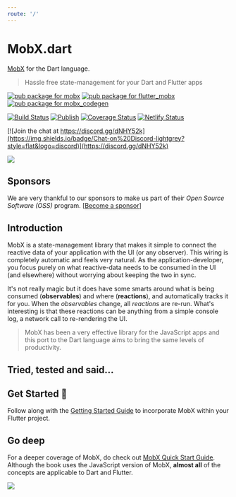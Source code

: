 ```yaml
---
route: '/'
---
```



# MobX.dart

[MobX](https://github.com/mobxjs/mobx) for the Dart language.

> Hassle free state-management for your Dart and Flutter apps

[![pub package for mobx](https://img.shields.io/pub/v/mobx.svg?label=mobx&color=blue)](https://pub.dartlang.org/packages/mobx)
[![pub package for flutter_mobx](https://img.shields.io/pub/v/flutter_mobx.svg?label=flutter_mobx&color=blue)](https://pub.dartlang.org/packages/flutter_mobx)
[![pub package for mobx_codegen](https://img.shields.io/pub/v/mobx_codegen.svg?label=mobx_codegen&color=blue)](https://pub.dartlang.org/packages/mobx_codegen)

[![Build Status](https://github.com/mobxjs/mobx.dart/workflows/Build/badge.svg)](https://github.com/mobxjs/mobx.dart/actions)
[![Publish](https://github.com/mobxjs/mobx.dart/workflows/Publish/badge.svg)](https://github.com/mobxjs/mobx.dart/actions)
[![Coverage Status](https://img.shields.io/codecov/c/github/mobxjs/mobx.dart/master.svg)](https://codecov.io/gh/mobxjs/mobx.dart)
[![Netlify Status](https://api.netlify.com/api/v1/badges/05330d31-0411-4aac-a278-76615bcaff9e/deploy-status)](https://app.netlify.com/sites/mobx/deploys)

[![Join the chat at https://discord.gg/dNHY52k](https://img.shields.io/badge/Chat-on%20Discord-lightgrey?style=flat&logo=discord)](https://discord.gg/dNHY52k)

<a href="https://flutter.dev/docs/development/packages-and-plugins/favorites">
  <img src={flutterFavorite} height={128} />
</a>

## Sponsors

We are very thankful to our sponsors to make us part of their _Open Source Software (OSS)_ program. [[Become a sponsor](https://opencollective.com/mobx#sponsor)]


<SponsorList />

## Introduction

MobX is a state-management library that makes it simple to connect the
reactive data of your application with the UI (or any observer). This wiring is completely automatic
and feels very natural. As the application-developer, you focus purely on what reactive-data
needs to be consumed in the UI (and elsewhere) without worrying about keeping the two
in sync.

It's not really magic but it does have some smarts around what is being consumed (**observables**)
and where (**reactions**), and automatically tracks it for you. When the _observables_
change, all _reactions_ are re-run. What's interesting is that these reactions can be anything from a simple
console log, a network call to re-rendering the UI.

> MobX has been a very effective library for the JavaScript
> apps and this port to the Dart language aims to bring the same levels of productivity.

## Tried, tested and said...


<TestimonialList />

## Get Started 🚀

Follow along with the [Getting Started Guide](/getting-started) to incorporate MobX within your Flutter project.

## Go deep

For a deeper coverage of MobX, do check out [MobX Quick Start Guide](https://www.packtpub.com/web-development/mobx-quick-start-guide). Although the book uses the JavaScript version of MobX, **almost all** of the concepts are applicable to Dart and Flutter.

<a href="https://www.packtpub.com/web-development/mobx-quick-start-guide">
  <img src={book} />
</a>
